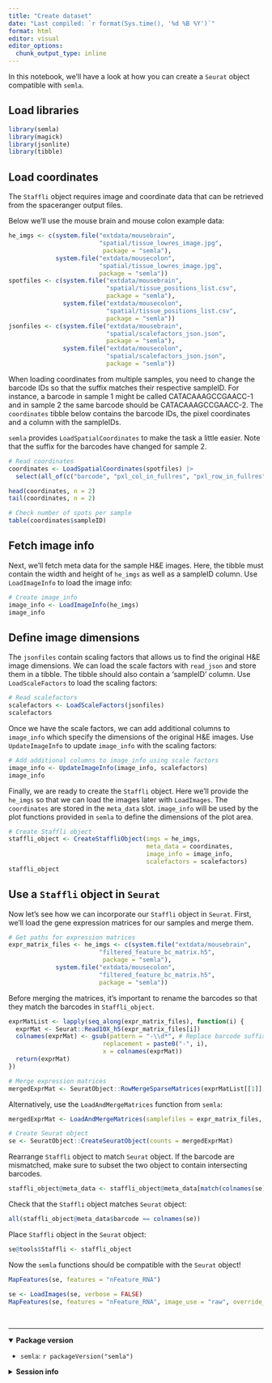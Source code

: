 ```yaml
---
title: "Create dataset"
date: "Last compiled: `r format(Sys.time(), '%d %B %Y')`"
format: html
editor: visual
editor_options: 
  chunk_output_type: inline
---
```


In this notebook, we'll have a look at how you can create a `Seurat` object compatible with `semla`.

## Load libraries

```r
library(semla)
library(magick)
library(jsonlite)
library(tibble)
```

## Load coordinates

The `Staffli` object requires image and coordinate data that can be retrieved from the spaceranger output files.

Below we'll use the mouse brain and mouse colon example data:

```r
he_imgs <- c(system.file("extdata/mousebrain", 
                         "spatial/tissue_lowres_image.jpg", 
                          package = "semla"),
             system.file("extdata/mousecolon", 
                         "spatial/tissue_lowres_image.jpg", 
                         package = "semla"))
spotfiles <- c(system.file("extdata/mousebrain", 
                           "spatial/tissue_positions_list.csv", 
                           package = "semla"),
               system.file("extdata/mousecolon", 
                           "spatial/tissue_positions_list.csv", 
                           package = "semla"))
jsonfiles <- c(system.file("extdata/mousebrain", 
                           "spatial/scalefactors_json.json", 
                           package = "semla"),
               system.file("extdata/mousecolon", 
                           "spatial/scalefactors_json.json", 
                           package = "semla"))
```

When loading coordinates from multiple samples, you need to change the barcode IDs so that the suffix matches their respective sampleID. For instance, a barcode in sample 1 might be called CATACAAAGCCGAACC-1 and in sample 2 the same barcode should be CATACAAAGCCGAACC-2. The `coordinates` tibble below contains the barcode IDs, the pixel coordinates and a column with the sampleIDs.

`semla` provides `LoadSpatialCoordinates` to make the task a little easier. Note that the suffix for the barcodes have changed for sample 2.

```r
# Read coordinates
coordinates <- LoadSpatialCoordinates(spotfiles) |> 
  select(all_of(c("barcode", "pxl_col_in_fullres", "pxl_row_in_fullres", "sampleID")))

head(coordinates, n = 2)
tail(coordinates, n = 2)

# Check number of spots per sample
table(coordinates$sampleID)
```

## Fetch image info

Next, we'll fetch meta data for the sample H&E images. Here, the tibble must contain the width and height of `he_imgs` as well as a sampleID column. Use `LoadImageInfo` to load the image info:

```r
# Create image_info
image_info <- LoadImageInfo(he_imgs)
image_info
```

## Define image dimensions

The `jsonfiles` contain scaling factors that allows us to find the original H&E image dimensions. We can load the scale factors with `read_json` and store them in a tibble. The tibble should also contain a 'sampleID' column. Use `LoadScaleFactors` to load the scaling factors:

```r
# Read scalefactors
scalefactors <- LoadScaleFactors(jsonfiles)
scalefactors
```

Once we have the scale factors, we can add additional columns to `image_info` which specify the dimensions of the original H&E images. Use `UpdateImageInfo` to update `image_info` with the scaling factors:

```r
# Add additional columns to image_info using scale factors
image_info <- UpdateImageInfo(image_info, scalefactors)
image_info
```

Finally, we are ready to create the `Staffli` object. Here we'll provide the `he_imgs` so that we can load the images later with `LoadImages`. The `coordinates` are stored in the `meta_data` slot. `image_info` will be used by the plot functions provided in `semla` to define the dimensions of the plot area.

```r
# Create Staffli object
staffli_object <- CreateStaffliObject(imgs = he_imgs, 
                                      meta_data = coordinates, 
                                      image_info = image_info, 
                                      scalefactors = scalefactors)
staffli_object
```

## Use a `Staffli` object in `Seurat`

Now let's see how we can incorporate our `Staffli` object in `Seurat`. First, we'll load the gene expression matrices for our samples and merge them.

```r
# Get paths for expression matrices
expr_matrix_files <- he_imgs <- c(system.file("extdata/mousebrain", 
                         "filtered_feature_bc_matrix.h5", 
                          package = "semla"),
             system.file("extdata/mousecolon", 
                         "filtered_feature_bc_matrix.h5", 
                         package = "semla"))
```

Before merging the matrices, it's important to rename the barcodes so that they match the barcodes in `Staffli_object`.

```r
exprMatList <- lapply(seq_along(expr_matrix_files), function(i) {
  exprMat <- Seurat::Read10X_h5(expr_matrix_files[i])
  colnames(exprMat) <- gsub(pattern = "-\\d*", # Replace barcode suffix with sampleID
                          replacement = paste0("-", i), 
                          x = colnames(exprMat))
  return(exprMat)
})

# Merge expression matrices
mergedExprMat <- SeuratObject::RowMergeSparseMatrices(exprMatList[[1]], exprMatList[[2]])

```

Alternatively, use the `LoadAndMergeMatrices` function from `semla`:

```r
mergedExprMat <- LoadAndMergeMatrices(samplefiles = expr_matrix_files, verbose = FALSE)

# Create Seurat object
se <- SeuratObject::CreateSeuratObject(counts = mergedExprMat)
```

Rearrange `Staffli` object to match `Seurat` object. If the barcode are mismatched, make sure to subset the two object to contain intersecting barcodes.

```r
staffli_object@meta_data <- staffli_object@meta_data[match(colnames(se), staffli_object@meta_data$barcode), ]
```

Check that the `Staffli` object matches `Seurat` object:

```r
all(staffli_object@meta_data$barcode == colnames(se))
```

Place `Staffli` object in the `Seurat` object:

```r
se@tools$Staffli <- staffli_object
```

Now the `semla` functions should be compatible with the `Seurat` object!

```r
MapFeatures(se, features = "nFeature_RNA")

se <- LoadImages(se, verbose = FALSE)
MapFeatures(se, features = "nFeature_RNA", image_use = "raw", override_plot_dims = TRUE)
```

<br>

------------------------------------------------------------------------

<details open>

<summary>**Package version**</summary>

-   `semla`: `r packageVersion("semla")`

</details>

<details>

<summary>**Session info**</summary>

```r
sessionInfo()
```

</details>

<br>
